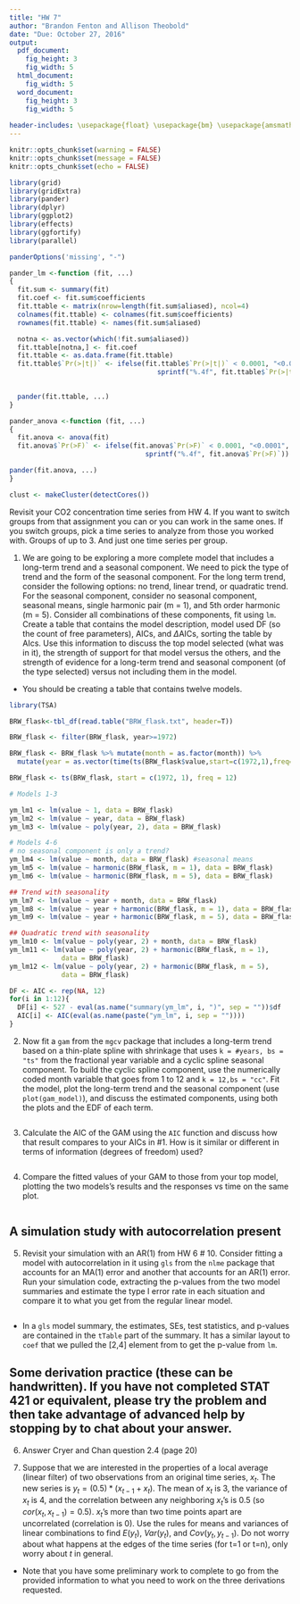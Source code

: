 ```yaml
---
title: "HW 7"
author: "Brandon Fenton and Allison Theobold"
date: "Due: October 27, 2016"
output:
  pdf_document:
    fig_height: 3
    fig_width: 5
  html_document:
    fig_width: 5
  word_document:
    fig_height: 3
    fig_width: 5
    
header-includes: \usepackage{float} \usepackage{bm} \usepackage{amsmath} \usepackage{amssymb} \usepackage{microtype}
---
```


```r
knitr::opts_chunk$set(warning = FALSE)
knitr::opts_chunk$set(message = FALSE)
knitr::opts_chunk$set(echo = FALSE)

library(grid)
library(gridExtra)
library(pander)
library(dplyr)
library(ggplot2)
library(effects)
library(ggfortify)
library(parallel)

panderOptions('missing', "-")

pander_lm <-function (fit, ...)
{
  fit.sum <- summary(fit)
  fit.coef <- fit.sum$coefficients
  fit.ttable <- matrix(nrow=length(fit.sum$aliased), ncol=4)
  colnames(fit.ttable) <- colnames(fit.sum$coefficients)
  rownames(fit.ttable) <- names(fit.sum$aliased)

  notna <- as.vector(which(!fit.sum$aliased))
  fit.ttable[notna,] <- fit.coef
  fit.ttable <- as.data.frame(fit.ttable)
  fit.ttable$`Pr(>|t|)` <- ifelse(fit.ttable$`Pr(>|t|)` < 0.0001, "<0.0001",
                                     sprintf("%.4f", fit.ttable$`Pr(>|t|)`))
  

  pander(fit.ttable, ...)
}

pander_anova <-function (fit, ...)
{
  fit.anova <- anova(fit)
  fit.anova$`Pr(>F)` <- ifelse(fit.anova$`Pr(>F)` < 0.0001, "<0.0001",
                                  sprintf("%.4f", fit.anova$`Pr(>F)`))

pander(fit.anova, ...)
}

clust <- makeCluster(detectCores())


```


Revisit your CO2 concentration time series from HW 4. If you want to switch groups from that assignment you can or you can work in the same ones. If you switch groups, pick a time series to analyze from those you worked with. Groups of up to 3. And just one time series per group.

1) We are going to be exploring a more complete model that includes a long-term trend and a seasonal component. We need to pick the type of trend and the form of the seasonal component. For the long term trend, consider the following options: no trend, linear trend, or quadratic trend. For the seasonal component, consider no seasonal component, seasonal means, single harmonic pair (m = 1), and 5th order harmonic (m = 5). Consider all combinations of these components, fit using `lm`.  Create a table that contains the model description, model used DF (so the count of free parameters), AICs, and $\Delta$AICs, sorting the table by AIcs. Use this information to discuss the top model selected (what was in it), the strength of support for that model versus the others, and the strength of evidence for a long-term trend and seasonal component (of the type selected) versus not including them in the model. 

  - You should be creating a table that contains twelve models.
```r
library(TSA)

BRW_flask<-tbl_df(read.table("BRW_flask.txt", header=T)) 

BRW_flask <- filter(BRW_flask, year>=1972)

BRW_flask <- BRW_flask %>% mutate(month = as.factor(month)) %>%
  mutate(year = as.vector(time(ts(BRW_flask$value,start=c(1972,1),freq=12))))

BRW_flask <- ts(BRW_flask, start = c(1972, 1), freq = 12)

# Models 1-3

ym_lm1 <- lm(value ~ 1, data = BRW_flask)
ym_lm2 <- lm(value ~ year, data = BRW_flask)
ym_lm3 <- lm(value ~ poly(year, 2), data = BRW_flask)

# Models 4-6
# no seasonal component is only a trend?
ym_lm4 <- lm(value ~ month, data = BRW_flask) #seasonal means
ym_lm5 <- lm(value ~ harmonic(BRW_flask, m = 1), data = BRW_flask) 
ym_lm6 <- lm(value ~ harmonic(BRW_flask, m = 5), data = BRW_flask) 

## Trend with seasonality
ym_lm7 <- lm(value ~ year + month, data = BRW_flask)
ym_lm8 <- lm(value ~ year + harmonic(BRW_flask, m = 1), data = BRW_flask)
ym_lm9 <- lm(value ~ year + harmonic(BRW_flask, m = 5), data = BRW_flask)

## Quadratic trend with seasonality
ym_lm10 <- lm(value ~ poly(year, 2) + month, data = BRW_flask)
ym_lm11 <- lm(value ~ poly(year, 2) + harmonic(BRW_flask, m = 1), 
             data = BRW_flask)
ym_lm12 <- lm(value ~ poly(year, 2) + harmonic(BRW_flask, m = 5), 
             data = BRW_flask)

DF <- AIC <- rep(NA, 12)
for(i in 1:12){
  DF[i] <- 527 - eval(as.name("summary(ym_lm", i, ")", sep = ""))$df
  AIC[i] <- AIC(eval(as.name(paste("ym_lm", i, sep = ""))))
}

```

2) Now fit a `gam` from the `mgcv` package that includes a long-term trend based on a thin-plate spline with shrinkage that uses `k = #years, bs = "ts"` from the fractional year variable and a cyclic spline seasonal component. To build the cyclic spline component, use the numerically coded month variable that goes from 1 to 12 and `k = 12,bs = "cc"`. Fit the model, plot the long-term trend and the seasonal component (use `plot(gam_model)`), and discuss the estimated components, using both the plots and the EDF of each term.

```r

```

3) Calculate the AIC of the GAM using the `AIC` function and discuss how that result compares to your AICs in #1. How is it similar or different in terms of information (degrees of freedom) used?

```r

```

4) Compare the fitted values of your GAM to those from your top model, plotting the two models's results and the responses vs time on the same plot.

```r
```

## A simulation study with autocorrelation present

5) Revisit your simulation with an AR(1) from HW 6 \# 10. Consider fitting a model with autocorrelation in it using `gls` from the `nlme` package that accounts for an MA(1) error and another that accounts for an AR(1) error. Run your simulation code, extracting the p-values from the two model summaries and estimate the type I error rate in each situation and compare it to what you get from the regular linear model. 

```r
```

- In a `gls` model summary, the estimates, SEs, test statistics, and p-values are contained in the `tTable` part of the summary. It has a similar layout to `coef` that we pulled the [2,4] element from to get the p-value from `lm`.

## Some derivation practice (these can be handwritten). If you have not completed STAT 421 or equivalent, please try the problem and then take advantage of advanced help by stopping by to chat about your answer. 

6) Answer Cryer and Chan question 2.4 (page 20)


7) Suppose that we are interested in the properties of a local average (linear filter) of two observations from an original time series, $x_t$. The new series is $y_t=(0.5)*(x_{t-1}+x_t)$. The mean of $x_t$ is 3, the variance of $x_t$ is 4, and the correlation between any neighboring $x_t$'s is 0.5 (so $cor(x_t, x_{t-1})=0.5$). $x_t$'s more than two time points apart are uncorrelated (correlation is 0). Use the rules for means and variances of linear combinations to find $E(y_t)$, $Var(y_t)$, and $Cov(y_t,y_{t-1})$. Do not worry about what happens at the edges of the time series (for t=1 or t=n), only worry about $t$ in general. 

  - Note that you have some preliminary work to complete to go from the provided information to what you need to work on the three derivations requested.
